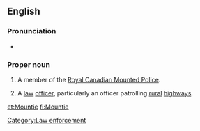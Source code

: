 ==English==

===Pronunciation===
* {{audio|en-ca-mountie.ogg|Audio (CA)}}
*: {{rhymes|aʊnti}}

===Proper noun===
{{en-proper noun|Mounties}}

# {{informal}} A member of the [[w:Royal Canadian Mounted Police|Royal Canadian Mounted Police]].
# {{US|informal}} A [[law]] [[officer]], particularly an officer patrolling [[rural]] [[highways]].

[[Category:Law enforcement]]

[[et:Mountie]]
[[fi:Mountie]]
